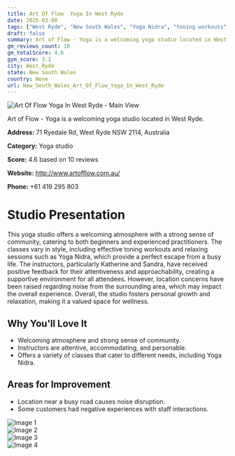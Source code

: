 ```yaml
---
title: Art Of Flow  Yoga In West Ryde
date: 2025-03-08
tags: ["West Ryde", "New South Wales", "Yoga Nidra", "toning workouts", "community", "supportive atmosphere", "West Ryde"]  
draft: false
summary: Art of Flow - Yoga is a welcoming yoga studio located in West Ryde.
gm_reviews_count: 10
gm_totalScore: 4.6
gym_score: 3.1
city: West_Ryde
state: New South Wales
country: None
url: New_South_Wales_Art_Of_Flow_Yoga_In_West_Ryde
---
```


<div className="aspect-[16/9] relative my-8">
  <img 
    src="https://lh5.googleusercontent.com/p/AF1QipPiaBL_UbUkeHd2yATviR9wUEGVp8Lr50ID75UR=w1920-h1080-k-no"
    alt="Art Of Flow  Yoga In West Ryde - Main View"
    className="object-cover absolute inset-0 w-full h-full rounded-lg"
  />
</div>

Art of Flow - Yoga is a welcoming yoga studio located in West Ryde.

**Address:** 71 Ryedale Rd, West Ryde NSW 2114, Australia

**Category:** Yoga studio

**Score:** 4.6 based on 10 reviews

**Website:** http://www.artofflow.com.au/

**Phone:** +61 419 295 803

# Studio Presentation

This yoga studio offers a welcoming atmosphere with a strong sense of community, catering to both beginners and experienced practitioners. The classes vary in style, including effective toning workouts and relaxing sessions such as Yoga Nidra, which provide a perfect escape from a busy life. The instructors, particularly Katherine and Sandra, have received positive feedback for their attentiveness and approachability, creating a supportive environment for all attendees. However, location concerns have been raised regarding noise from the surrounding area, which may impact the overall experience. Overall, the studio fosters personal growth and relaxation, making it a valued space for wellness.

## Why You'll Love It

- Welcoming atmosphere and strong sense of community.
- Instructors are attentive, accommodating, and personable.
- Offers a variety of classes that cater to different needs, including Yoga Nidra.

## Areas for Improvement

- Location near a busy road causes noise disruption.
- Some customers had negative experiences with staff interactions.

<div className="grid grid-cols-1 xl:grid-cols-2 gap-4 my-8">
<div className="aspect-[4/3] relative"><img src="https://lh5.googleusercontent.com/p/AF1QipPSDQV3UhexhL5iIipwoGJIJTs_AInMkIdrsXDX=w1920-h1080-k-no" alt="Image 1" className="object-cover absolute inset-0 w-full h-full rounded-lg" /></div>
<div className="aspect-[4/3] relative"><img src="https://lh5.googleusercontent.com/p/AF1QipPoqmzgIDJkBmEI9sPpTTBzHwQVHca3nbxZ1fLv=w1920-h1080-k-no" alt="Image 2" className="object-cover absolute inset-0 w-full h-full rounded-lg" /></div>
<div className="aspect-[4/3] relative"><img src="https://lh5.googleusercontent.com/p/AF1QipOYwlmNsLSO1XcZnc8d1hZzttgKoC2b_I_PwGMu=w1920-h1080-k-no" alt="Image 3" className="object-cover absolute inset-0 w-full h-full rounded-lg" /></div>
<div className="aspect-[4/3] relative"><img src="https://lh5.googleusercontent.com/p/AF1QipOFNFaQDcjqejpzJoegVI61va8M7OaB0eA-Hhtp=w1920-h1080-k-no" alt="Image 4" className="object-cover absolute inset-0 w-full h-full rounded-lg" /></div>
</div>